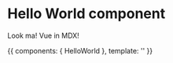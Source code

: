 
<Meta title="Addon|Docs" />

# Hello World component

Look ma! Vue in MDX!

<Preview>
    <Story name="HelloWorld">
        {{
            components: { HelloWorld },
            template: '<HelloWorld msg="Welcome to Your Vue.js App" />'
        }}
    </Story>
</Preview>
